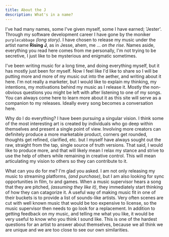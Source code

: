 ```yaml
---
title: About the J
description: What's in a name?
---
```


I've had many names, some I've given myself, some I have earned; 'Jester'.  Through my software development career I have gone by the moniker `purplecabbage` _(long story)_.  I have chosen to release my music under the artist name __Rising J__, as in Jesse, ahem, me ... _on the rise_. Names aside, everything you read here comes from me personally, I'm not trying to be secretive, I just like to be mysterious and enigmatic sometimes.

I've been writing music for a long time, and doing everything myself, but it has mostly just been for myself.  Now I feel like I'd like to share so I will be putting more and more of my music out into the aether, and writing about it here.  I'm not really a marketer, but I would like to explain my thinking, my intentions, my motivations behind my music as I release it. Mostly the non-obvious questions you might be left with after listening to one of my songs. You can always come here to learn more about it as this site will serve as a companion to my releases.  Ideally every song becomes a conversation here.

Why do I do everything?  I have been pursuing a singular vision.  I think some of the most interesting art is created by individuals who go deep within themselves and present a single point of view.  Involving more creators can definitely produce a more marketable product, corners get rounded, thoughts get refined, clarified, etc. but I myself have always sought out the raw, straight from the tap, single source of truth versions.  That said, I would like to produce more, and that will likely mean I relax my stance and strive to use the help of others while remaining in creative control.  This will mean articulating my vision to others so they can contribute to it.

What can you do for me?  I'm glad you asked.  I am not only releasing my music to streaming platforms, _(and purchase)_, but I am also looking for sync opportunities in film, tv and games.  When a music supervisor hears a song that they are pitched, _(assuming they like it)_, they immediately start thinking of how they can catagorize it.  A useful way of making music fit in one of their buckets is to provide a list of sounds-like artists.  Very often scenes are cut with well known music that would be too expensive to license, so the music supervisor then needs to go look for a replacement.  In addition to getting feedback on my music, and telling me what you like, it would be very useful to know who you think I sound like.  This is one of the hardest questions for an artist to answer about themselves, because we all think we are unique and we are too close to see our own similarities.




